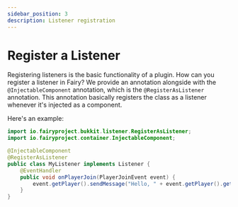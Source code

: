 ```yaml
---
sidebar_position: 3
description: Listener registration
---
```


# Register a Listener

Registering listeners is the basic functionality of a plugin. How can you register a listener in Fairy?
We provide an annotation alongside with the `@InjectableComponent` annotation, which is the `@RegisterAsListener` annotation.
This annotation basically registers the class as a listener whenever it's injected as a component.

Here's an example:

```java
import io.fairyproject.bukkit.listener.RegisterAsListener;
import io.fairyproject.container.InjectableComponent;

@InjectableComponent
@RegisterAsListener
public class MyListener implements Listener {
    @EventHandler
    public void onPlayerJoin(PlayerJoinEvent event) {
        event.getPlayer().sendMessage("Hello, " + event.getPlayer().getName());
    }
}
```